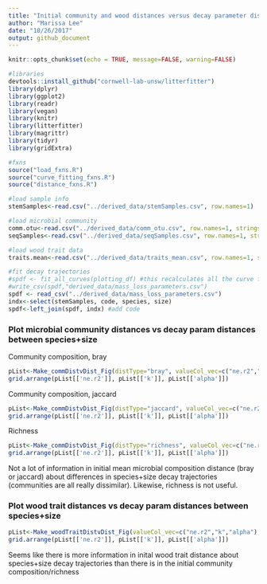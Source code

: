```yaml
---
title: "Initial community and wood distances versus decay parameter distances"
author: "Marissa Lee"
date: "10/26/2017"
output: github_document
---
```


```r
knitr::opts_chunk$set(echo = TRUE, message=FALSE, warning=FALSE)

#libraries
devtools::install_github("cornwell-lab-unsw/litterfitter")
library(dplyr)
library(ggplot2)
library(readr)
library(vegan)
library(knitr)
library(litterfitter)
library(magrittr)
library(tidyr)
library(gridExtra)

#fxns
source("load_fxns.R")
source("curve_fitting_fxns.R")
source("distance_fxns.R")

#load sample info
stemSamples<-read.csv("../derived_data/stemSamples.csv", row.names=1)

#load microbial community
comm.otu<-read.csv("../derived_data/comm_otu.csv", row.names=1, stringsAsFactors = FALSE)
seqSamples<-read.csv("../derived_data/seqSamples.csv", row.names=1, stringsAsFactors = FALSE)

#load wood trait data
traits.mean<-read.csv("../derived_data/traits_mean.csv", row.names=1, stringsAsFactors = FALSE)

#fit decay trajectories
#spdf <- fit_all_curves(plotting_df) #this recalculates all the curve fits, uncomment if the data changes
#write_csv(spdf,"derived_data/mass_loss_parameters.csv")
spdf <- read_csv("../derived_data/mass_loss_parameters.csv")
indx<-select(stemSamples, code, species, size)
spdf<-left_join(spdf, indx) #add code

```

### Plot microbial community distances vs decay param distances between species+size

Community composition, bray
```r
pList<-Make_commDistvDist_Fig(distType="bray", valueCol_vec=c("ne.r2","k","alpha"), seqSamples, stemSamples, comm.otu, spdf)
grid.arrange(pList[['ne.r2']], pList[['k']], pList[['alpha']])
```

Community composition, jaccard
```r
pList<-Make_commDistvDist_Fig(distType="jaccard", valueCol_vec=c("ne.r2","k","alpha"), seqSamples, stemSamples, comm.otu, spdf)
grid.arrange(pList[['ne.r2']], pList[['k']], pList[['alpha']])
```

Richness
```r
pList<-Make_commDistvDist_Fig(distType="richness", valueCol_vec=c("ne.r2","k","alpha"), seqSamples, stemSamples, comm.otu, spdf)
grid.arrange(pList[['ne.r2']], pList[['k']], pList[['alpha']])
```

Not a lot of information in initial mean microbial composition distance (bray or jaccard) about differences in species+size decay trajectories (communities are all really dissimilar). Likewise, richness is not useful.



### Plot wood trait distances vs decay param distances between species+size
```r
pList<-Make_woodTraitDistvDist_Fig(valueCol_vec=c("ne.r2","k","alpha"), seqSamples, stemSamples, traits.mean, spdf)
grid.arrange(pList[['ne.r2']], pList[['k']], pList[['alpha']])
```

Seems like there is more information in inital wood trait distance about species+size decay trajectories than there is in the initial community composition/richness


